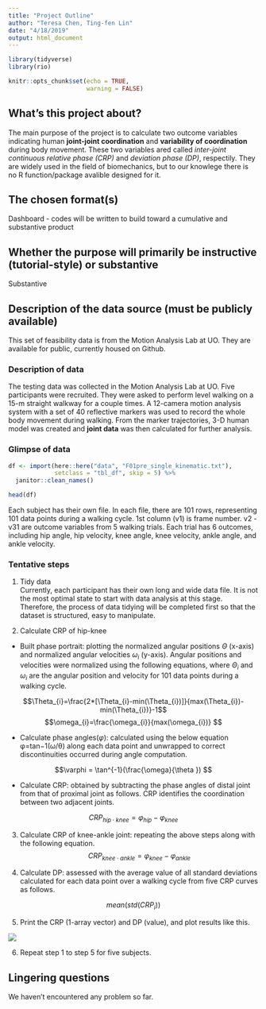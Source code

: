 ```yaml
---
title: "Project Outline"
author: "Teresa Chen, Ting-fen Lin"
date: "4/18/2019"
output: html_document
---
```


```r

library(tidyverse)
library(rio)

knitr::opts_chunk$set(echo = TRUE,
                      warning = FALSE)
```


## What's this project about?

The main purpose of the project is to calculate two outcome variables indicating human **joint-joint coordination** and **variability of coordination** during body movement. These two variables ared called *inter-joint continuous relative phase (CRP)* and *deviation phase (DP)*, respectily. They are widely used in the field of biomechanics, but to our knowlege there is no R function/package avalible designed for it. 


## The chosen format(s)

Dashboard - codes will be written to build toward a cumulative and substantive product 

## Whether the purpose will primarily be instructive (tutorial-style) or substantive 

Substantive

## Description of the data source (must be publicly available)

This set of feasibility data is from the Motion Analysis Lab at UO. They are available for public, currently housed on Github.

### Description of data

The testing data was collected in the Motion Analysis Lab at UO. Five participants were recruited. They were asked to perform level walking on a 15-m straight walkway for a couple times. A 12-camera motion analysis system with a set of 40 reflective markers was used to record the whole body movement during walking. From the marker trajectories, 3-D human model was created and **joint data** was then calculated for further analysis.  

### Glimpse of data

```r
df <- import(here::here("data", "F01pre_single_kinematic.txt"),
             setclass = "tbl_df", skip = 5) %>% 
  janitor::clean_names()

head(df)
```


Each subject has their own file. In each file, there are 101 rows, representing 101 data points during a walking cycle. 1st column (v1) is frame number. v2 - v31 are outcome variables from 5 walking trials. Each trial has 6 outcomes, including hip angle, hip velocity, knee angle, knee velocity, ankle angle, and ankle velocity.


### Tentative steps 

1. Tidy data  
Currently, each participant has their own long and wide data file. It is not the most optimal state to start with data analysis at this stage. Therefore, the process of data tidying will be completed first so that the dataset is structured, easy to manipulate.

2. Calculate CRP of hip-knee
  + Built phase portrait: plotting the normalized angular positions $\Theta$ (x-axis) and normalized angular velocities $\omega_{i}$ (y-axis). Angular positions and velocities were normalized using the following equations, where $\Theta_{i}$ and $\omega_{i}$ are the angular position and velocity for 101 data points during a walking cycle.  
  
  $$\Theta_{i}=\frac{2*[\Theta_{i}-min(\Theta_{i})]}{max(\Theta_{i})-min(\Theta_{i})}-1$$
  $$\omega_{i}=\frac{\omega_{i}}{max(\omega_{i})} $$  
  
  + Calculate phase angles($\varphi$):  calculated using the below equation φ=tan−1(ω/θ) along each data point and unwrapped to correct discontinuities occurred during angle computation.  
  
  $$\varphi = \tan^{-1}(\frac{\omega}{\theta }) $$
  
  + Calculate CRP: obtained by subtracting the phase angles of distal joint from that of proximal joint as follows. CRP identifies the coordination between two adjacent joints.
  
  $$CRP_{hip\cdot knee}=\varphi_{hip} - \varphi_{knee}$$
 
 
3. Calculate CRP of knee-ankle joint: repeating the above steps along with the following equation. 
 $$CRP_{knee\cdot ankle}=\varphi_{knee} - \varphi_{ankle}$$
  
4. Calculate DP: assessed with the average value of all standard deviations calculated for each data point over a walking cycle from five CRP curves as follows.  


$$mean(std(CRP_{i}))$$  

5. Print the CRP (1-array vector) and DP (value), and plot results like this.  

![](plots/plot_matlab.jpg)  

6. Repeat step 1 to step 5 for five subjects.  



## Lingering questions 

We haven't encountered any problem so far. 